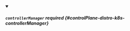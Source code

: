 


<details className="config-field" data-expandable="true" open>
<summary>

##### `controllerManager` <span className="config-field-required" data-required="false">required</span> <span className="config-field-type"></span> <span className="config-field-default"></span> <span className="config-field-enum"></span> {#controlPlane-distro-k8s-controllerManager}



</summary>

<PartialControllermanagerreference />


</details>
